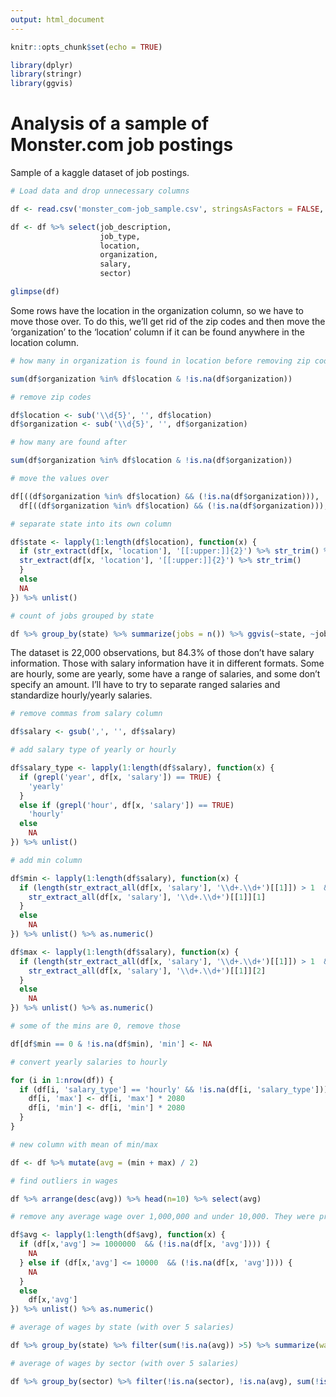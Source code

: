```yaml
---
output: html_document
---
```


```r
knitr::opts_chunk$set(echo = TRUE)

library(dplyr)
library(stringr)
library(ggvis)

```

# Analysis of a sample of Monster.com job postings

Sample of a kaggle dataset of job postings. 


``` r

# Load data and drop unnecessary columns

df <- read.csv('monster_com-job_sample.csv', stringsAsFactors = FALSE, na.strings = '') 

df <- df %>% select(job_description,
                    job_type,
                    location,
                    organization,
                    salary,
                    sector)

glimpse(df)

```


Some rows have the location in the organization column, so we have to move those over. To do this, we'll get rid of the zip codes and then move the 'organization' to the 'location' column if it can be found anywhere in the location column.


```r

# how many in organization is found in location before removing zip code

sum(df$organization %in% df$location & !is.na(df$organization))

# remove zip codes

df$location <- sub('\\d{5}', '', df$location)
df$organization <- sub('\\d{5}', '', df$organization)

# how many are found after

sum(df$organization %in% df$location & !is.na(df$organization))

# move the values over

df[((df$organization %in% df$location) && (!is.na(df$organization))), 'location'] <-
  df[((df$organization %in% df$location) && (!is.na(df$organization))), 'organization']

# separate state into its own column

df$state <- lapply(1:length(df$location), function(x) {
  if (str_extract(df[x, 'location'], '[[:upper:]]{2}') %>% str_trim() %in% state.abb) {
  str_extract(df[x, 'location'], '[[:upper:]]{2}') %>% str_trim()
  }
  else
  NA
}) %>% unlist()

# count of jobs grouped by state
```

``` r
df %>% group_by(state) %>% summarize(jobs = n()) %>% ggvis(~state, ~jobs, fill := 'coral') %>% layer_bars()
```

The dataset is 22,000 observations, but 84.3% of those don't have salary information. Those with salary information have it in different formats. Some are hourly, some are yearly, some have a range of salaries, and some don't specify an amount. I'll have to try to separate ranged salaries and standardize hourly/yearly salaries.

```r

# remove commas from salary column

df$salary <- gsub(',', '', df$salary)

# add salary type of yearly or hourly

df$salary_type <- lapply(1:length(df$salary), function(x) {
  if (grepl('year', df[x, 'salary']) == TRUE) {
    'yearly'
  }
  else if (grepl('hour', df[x, 'salary']) == TRUE)
    'hourly'
  else
    NA
}) %>% unlist()

# add min column

df$min <- lapply(1:length(df$salary), function(x) {
  if (length(str_extract_all(df[x, 'salary'], '\\d+.\\d+')[[1]]) > 1  && (!is.na(df[x, 'salary']))) {
    str_extract_all(df[x, 'salary'], '\\d+.\\d+')[[1]][1]
  }
  else
    NA
}) %>% unlist() %>% as.numeric()

df$max <- lapply(1:length(df$salary), function(x) {
  if (length(str_extract_all(df[x, 'salary'], '\\d+.\\d+')[[1]]) > 1  && (!is.na(df[x, 'salary']))) {
    str_extract_all(df[x, 'salary'], '\\d+.\\d+')[[1]][2]
  }
  else
    NA
}) %>% unlist() %>% as.numeric()

# some of the mins are 0, remove those

df[df$min == 0 & !is.na(df$min), 'min'] <- NA

# convert yearly salaries to hourly

for (i in 1:nrow(df)) {
  if (df[i, 'salary_type'] == 'hourly' && !is.na(df[i, 'salary_type'])) {
    df[i, 'max'] <- df[i, 'max'] * 2080
    df[i, 'min'] <- df[i, 'min'] * 2080
  }
}

# new column with mean of min/max

df <- df %>% mutate(avg = (min + max) / 2)

# find outliers in wages

df %>% arrange(desc(avg)) %>% head(n=10) %>% select(avg)

# remove any average wage over 1,000,000 and under 10,000. They were probably entered incorrectly

df$avg <- lapply(1:length(df$avg), function(x) {
  if (df[x,'avg'] >= 1000000  && (!is.na(df[x, 'avg']))) {
    NA
  } else if (df[x,'avg'] <= 10000  && (!is.na(df[x, 'avg']))) {
    NA
  }
  else
    df[x,'avg']
}) %>% unlist() %>% as.numeric()

```

```r
# average of wages by state (with over 5 salaries)

df %>% group_by(state) %>% filter(sum(!is.na(avg)) >5) %>% summarize(wages = mean(avg, na.rm = T)) %>% ggvis(~state, ~wages, fill := 'coral') %>% layer_bars()


```

```r
# average of wages by sector (with over 5 salaries)

df %>% group_by(sector) %>% filter(!is.na(sector), !is.na(avg), sum(!is.na(avg)) > 5) %>% summarize(wages = mean(avg, na.rm = T)) %>% ggvis(~wages, ~sector, fill := 'coral') %>% layer_rects(x2=0,height = band())

```

